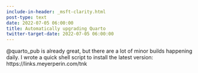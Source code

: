 ```yaml
---
include-in-header: _msft-clarity.html
post-type: text
date: 2022-07-05 06:00:00
title: Automatically upgrading Quarto
twitter-target-date: 2022-07-05 06:00:00
---
```

@quarto_pub is already great, but there are a lot of minor builds happening daily. I wrote a quick shell script to install the latest version: https://links.meyerperin.com/tnk